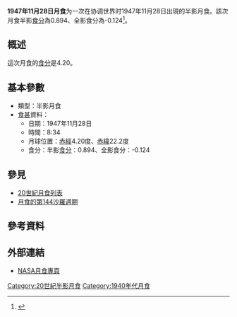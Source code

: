 {{Notability|time=2022-05-10T08:08:59+00:00}}
{{Infobox lunar eclipse
| date        = 1947年11月28日
| time        = 8:34
| nature     = 半影月食
| saros       = 144
| gamma           = 1.084
| magnitude      = 半影食分：0.894<br/>全影食分：-0.124
| par_duration   = 
| tot_duration    = 
| chart               = Lunar eclipse chart close-1947Nov28.png
}}
'''1947年11月28日月食'''为一次在协调世界时1947年11月28日出現的半影月食。該次月食半影[[食分|食分]]為0.894、全影食分為-0.124<ref name="nasa_catalog_list">{{cite web|url=http://eclipse.gsfc.nasa.gov/LEcat/LE1901-2000.html|title=Lunar Eclipses: 1901 to 2000|language=en|publisher=[[NASA|NASA]]|archiveurl=https://web.archive.org/web/20080331031357/http://eclipse.gsfc.nasa.gov/LEcat/LE1901-2000.html|archivedate=2008-03-31|deadurl=yes|accessdate=2016-09-10}}</ref>。

== 概述 ==
這次月食的[[食分|食分]]是4.20。

== 基本參數 ==
{{NoteUTC}}
* 類型：半影月食
*[[食甚|食甚]]資料：
** 日期：1947年11月28日
** 時間：8:34
** 月球位置：[[赤經|赤經]]4.20度、[[赤緯|赤緯]]22.2度
** 食分：半影[[食分|食分]]：0.894、全影食分：-0.124


== 參見 ==
{{portal box|天文學}}
* [[20世紀月食列表|20世紀月食列表]]
* [[月食的第144沙羅週期|月食的第144沙羅週期]]

== 參考資料 ==
{{reflist}}

== 外部連結 ==
* [http://eclipse.gsfc.nasa.gov/lunar.html NASA月食專頁]{{Wayback|url=http://eclipse.gsfc.nasa.gov/lunar.html |date=20181231235927 }}{{en icon}}
{{Lunar-eclipse-stub}}
{{月食}}

[[Category:20世紀半影月食|Category:20世紀半影月食]]
[[Category:1940年代月食|Category:1940年代月食]]